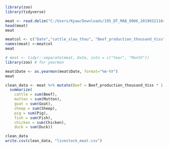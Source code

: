 ```{r}
library(zoo)
library(tidyverse)
```

```{r}
meat <- read.delim("C:/Users/Kyaw/Downloads/195_DT_MAB_0006_20190321164314.txt", header = FALSE, stringsAsFactors = FALSE, skip = 2, na.strings = "-")
head(meat)
meat
```

```{r}
meatcol <- c("Date","cattle_slau_thou", "Beef_production_thousand_Viss", "Mutton_slau_thou", "Mutton_production_thousand_viss", "Goat_slau_thou", "Gmeat_Production_thou_viss", "Sheep_slau_thou", "Sheep_meet_thou_viss", "Pig_slau_thou", "Pork_production_thou_viss", "Fish_production_thou_viss", "chicken_production_thou_viss", "Duck_production_thou_viss", "Milk_production_thou_viss", "Egg_production_thou_no", "Duck_Egg_thou_no")
names(meat) <-meatcol
meat
```
```{r}
# meat <- tidyr::separate(meat, Date, into = c("Year", "Month"))
library(zoo) # for yearmon

meat$Date <- as.yearmon(meat$Date, format="%m-%Y")
meat
```

```{r}
clean_data <- meat %>% mutate(Beef = Beef_production_thousand_Viss * 1.63293, Mutton = Mutton_production_thousand_viss * 1.63293, Goat = Gmeat_Production_thou_viss * 1.63293, Sheep = Sheep_meet_thou_viss * 1.63293, Pig = Pork_production_thou_viss * 1.63293, Fish = Fish_production_thou_viss * 1.63293, Chicken = chicken_production_thou_viss * 1.63293, Duck = Duck_production_thou_viss * 1.63293) %>% group_by(Date)%>%
  summarize(
    cattle = sum(Beef),
    mutton = sum(Mutton),
    goat = sum(Goat),
    sheep = sum(Sheep),
    pig = sum(Pig),
    fish = sum(Fish),
    chicken = sum(Chicken),
    duck = sum(Duck))

clean_data
write.csv(clean_data, "livestock_meat.csv")
```
